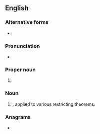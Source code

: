 {{also|N.F.L.|Nfl.}}
==English==

===Alternative forms===
* {{l|en|N.F.L.}}

===Pronunciation===
* {{rhymes|en|ɛl}}

===Proper noun===
{{en-proper noun}}

# {{lb|en|American football}} {{initialism of|en|National Football League}}

===Noun===
{{en-noun|-}}

# {{lb|en|math}} {{abbreviation of|en|no [[free lunch]]|nodot=1}}: applied to various restricting theorems.

===Anagrams===
* {{anagrams|en|a=fln|FLN|LFN}}
